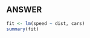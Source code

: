 :::{.callout-tip appearance="minimal"}
## ANSWER

```r
fit <- lm(speed ~ dist, cars)
summary(fit)
```

:::
